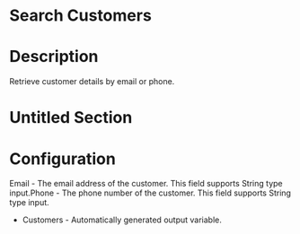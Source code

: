 ﻿# Search Customers

# Description

Retrieve customer details by email or phone.

# Untitled Section

# Configuration

Email - The email address of the customer. This field supports
              String type input.Phone - The phone number of the customer. This field supports
              String type input.









* Customers - Automatically generated output variable.

